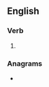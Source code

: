 ==English==

===Verb===
{{head|en|verb form}}

# {{en-past of|detonate}}

===Anagrams===
* {{anagrams|en|denotated}}